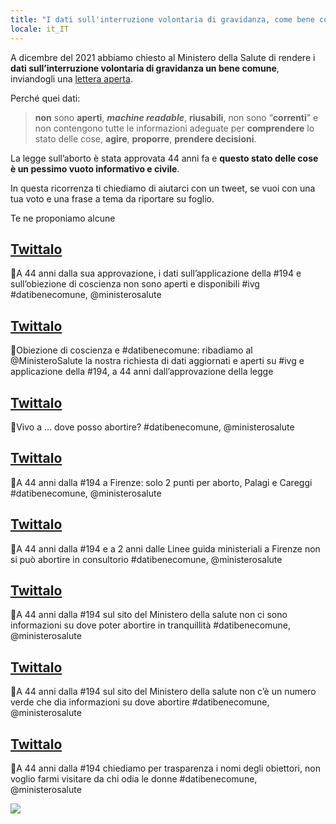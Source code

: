 ```yaml
---
title: "I dati sull'interruzione volontaria di gravidanza, come bene comune"
locale: it_IT
---
```


A dicembre del 2021 abbiamo chiesto al Ministero della Salute di rendere i **dati sull'interruzione volontaria di gravidanza un bene comune**, inviandogli una [lettera aperta](https://docs.google.com/document/d/139ZkZrU-fMQBMJlPicVQtqXU5PiDa-5X-y862E_InPA/edit?usp=sharing).

Perché quei dati:

> **non** sono **aperti**, **_machine readable_**, **riusabili**, non sono “**correnti**” e non contengono tutte le informazioni adeguate per **comprendere** lo stato delle cose, **agire**, **proporre**, **prendere decisioni**.

La legge sull'aborto è stata approvata 44 anni fa e **questo stato delle cose è un pessimo vuoto informativo e civile**.

In questa ricorrenza ti chiediamo di aiutarci con un tweet, se vuoi con una tua voto e una frase a tema da riportare su foglio.

Te ne proponiamo alcune

:::{.callout-tip}
## [Twittalo](https://twitter.com/intent/tweet?text=%F0%9F%93%A3A%2044%20anni%20dalla%20sua%20approvazione%2C%20i%20dati%20sull%E2%80%99applicazione%20della%20%23194%20e%20sull%E2%80%99obiezione%20di%20coscienza%20non%20sono%20aperti%20e%20disponibili%0D%23ivg%20%23datibenecomune%2C%20%40ministerosalute%0Dhttps%3A%2F%2Fwww.datibenecomune.it%2F2021%2F12%2F02%2Fdati-interruzione-volontaria-gravidanza%2F)
📣A 44 anni dalla sua approvazione, i dati sull'applicazione della #194 e sull'obiezione di coscienza non sono aperti e disponibili
#ivg #datibenecomune, @ministerosalute
:::

:::{.callout-tip}
## [Twittalo](https://twitter.com/intent/tweet?text=%F0%9F%93%A3Obiezione%20di%20coscienza%20e%20%23datibenecomune%3A%20ribadiamo%20al%20%40MinisteroSalute%20la%20nostra%20richiesta%20di%20dati%20aggiornati%20e%20aperti%20su%20%23ivg%20e%20applicazione%20della%20%23194%2C%20a%2044%20anni%20dall%E2%80%99approvazione%20della%20legge%20%0Dhttps%3A%2F%2Fwww.datibenecomune.it%2F2021%2F12%2F02%2Fdati-interruzione-volontaria-gravidanza%2F)
📣Obiezione di coscienza e #datibenecomune: ribadiamo al @MinisteroSalute la nostra richiesta di dati aggiornati e aperti su #ivg e applicazione della #194, a 44 anni dall'approvazione della legge
:::

:::{.callout-tip}
## [Twittalo](https://twitter.com/intent/tweet?text=%F0%9F%93%A3Vivo%20a%20%E2%80%A6%20dove%20posso%20abortire%3F%0D%23datibenecomune%2C%20%40ministerosalute%0Dhttps%3A%2F%2Fwww.datibenecomune.it%2F2021%2F12%2F02%2Fdati-interruzione-volontaria-gravidanza%2F%0D%0D)
📣Vivo a … dove posso abortire?
#datibenecomune, @ministerosalute
:::

:::{.callout-tip}
## [Twittalo](https://twitter.com/intent/tweet?text=%F0%9F%93%A3A%2044%20anni%20dalla%20%23194%20a%20Firenze%3A%20solo%202%20punti%20per%20aborto%2C%20Palagi%20e%20Careggi%0D%23datibenecomune%2C%20%40ministerosalute%0Dhttps%3A%2F%2Fwww.datibenecomune.it%2F2021%2F12%2F02%2Fdati-interruzione-volontaria-gravidanza%2F%0D%0D)
📣A 44 anni dalla #194 a Firenze: solo 2 punti per aborto, Palagi e Careggi
#datibenecomune, @ministerosalute
:::

:::{.callout-tip}
## [Twittalo](https://twitter.com/intent/tweet?text=%F0%9F%93%A3A%2044%20anni%20dalla%20%23194%20e%20a%202%20anni%20dalle%20Linee%20guida%20ministeriali%20a%20Firenze%20non%20si%20pu%C3%B2%20abortire%20in%20consultorio%0D%23datibenecomune%2C%20%40ministerosalute%0Dhttps%3A%2F%2Fwww.datibenecomune.it%2F2021%2F12%2F02%2Fdati-interruzione-volontaria-gravidanza%2F%0D)
📣A 44 anni dalla #194 e a 2 anni dalle Linee guida ministeriali a Firenze non si può abortire in consultorio
#datibenecomune, @ministerosalute
:::

:::{.callout-tip}
## [Twittalo](https://twitter.com/intent/tweet?text=%F0%9F%93%A3A%2044%20anni%20dalla%20%23194%20sul%20sito%20del%20Ministero%20della%20salute%20non%20ci%20sono%20informazioni%20su%20dove%20poter%20abortire%20in%20tranquillit%C3%A0%0D%23datibenecomune%2C%20%40ministerosalute%0Dhttps%3A%2F%2Fwww.datibenecomune.it%2F2021%2F12%2F02%2Fdati-interruzione-volontaria-gravidanza%2F%0D%0D)
📣A 44 anni dalla #194 sul sito del Ministero della salute non ci sono informazioni su dove poter abortire in tranquillità
#datibenecomune, @ministerosalute
:::

:::{.callout-tip}
## [Twittalo](https://twitter.com/intent/tweet?text=%F0%9F%93%A3A%2044%20anni%20dalla%20%23194%20sul%20sito%20del%20Ministero%20della%20salute%20non%20c%E2%80%99%C3%A8%20un%20numero%20verde%20che%20dia%20informazioni%20su%20dove%20abortire%0D%23datibenecomune%2C%20%40ministerosalute%0Dhttps%3A%2F%2Fwww.datibenecomune.it%2F2021%2F12%2F02%2Fdati-interruzione-volontaria-gravidanza%2F%0D)
📣A 44 anni dalla #194 sul sito del Ministero della salute non c'è un numero verde che dia informazioni su dove abortire
#datibenecomune, @ministerosalute
:::

:::{.callout-tip}
## [Twittalo](https://twitter.com/intent/tweet?text=%F0%9F%93%A3A%2044%20anni%20dalla%20%23194%20chiediamo%20per%20trasparenza%20i%20nomi%20degli%20obiettori%2C%20non%20voglio%20farmi%20visitare%20da%20chi%20odia%20le%20donne%0D%23datibenecomune%2C%20%40ministerosalute%0Dhttps%3A%2F%2Fwww.datibenecomune.it%2F2021%2F12%2F02%2Fdati-interruzione-volontaria-gravidanza%2F%0D%0D)
📣A 44 anni dalla #194 chiediamo per trasparenza i nomi degli obiettori, non voglio farmi visitare da chi odia le donne
#datibenecomune, @ministerosalute
:::

[![](imgs/ivg-datibenecomune.png){.preview-image}](https://www.datibenecomune.it/2021/12/02/dati-interruzione-volontaria-gravidanza/ )
